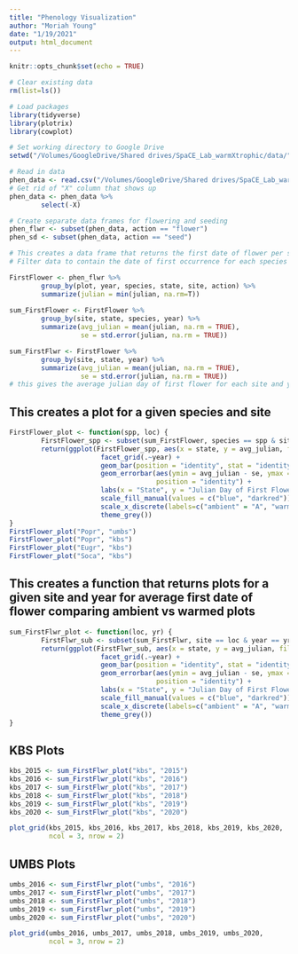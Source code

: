```yaml
---
title: "Phenology Visualization"
author: "Moriah Young"
date: "1/19/2021"
output: html_document
---
```


```r
knitr::opts_chunk$set(echo = TRUE)
```

```r
# Clear existing data
rm(list=ls())

# Load packages
library(tidyverse)
library(plotrix)
library(cowplot)

# Set working directory to Google Drive
setwd("/Volumes/GoogleDrive/Shared drives/SpaCE_Lab_warmXtrophic/data/")

# Read in data 
phen_data <- read.csv("/Volumes/GoogleDrive/Shared drives/SpaCE_Lab_warmXtrophic/data/L1/phenology/final_flw_sd_L1.csv", stringsAsFactors=FALSE)
# Get rid of "X" column that shows up
phen_data <- phen_data %>% 
        select(-X) 

# Create separate data frames for flowering and seeding
phen_flwr <- subset(phen_data, action == "flower")
phen_sd <- subset(phen_data, action == "seed")

# This creates a data frame that returns the first date of flower per species per plot
# Filter data to contain the date of first occurrence for each species

FirstFlower <- phen_flwr %>%
        group_by(plot, year, species, state, site, action) %>%
        summarize(julian = min(julian, na.rm=T))
        
sum_FirstFlower <- FirstFlower %>%
        group_by(site, state, species, year) %>%
        summarize(avg_julian = mean(julian, na.rm = TRUE),
                  se = std.error(julian, na.rm = TRUE))

sum_FirstFlwr <- FirstFlower %>%
        group_by(site, state, year) %>%
        summarize(avg_julian = mean(julian, na.rm = TRUE),
                  se = std.error(julian, na.rm = TRUE)) 
# this gives the average julian day of first flower for each site and year for warmed and ambient
```

## This creates a plot for a given species and site
```r
FirstFlower_plot <- function(spp, loc) { 
        FirstFlower_spp <- subset(sum_FirstFlower, species == spp & site == loc)
        return(ggplot(FirstFlower_spp, aes(x = state, y = avg_julian, fill = state)) +
                       facet_grid(.~year) +
                       geom_bar(position = "identity", stat = "identity") +
                       geom_errorbar(aes(ymin = avg_julian - se, ymax = avg_julian + se), width = 0.2,
                                     position = "identity") +
                       labs(x = "State", y = "Julian Day of First Flower", title = spp, subtitle = loc) +
                       scale_fill_manual(values = c("blue", "darkred")) +
                       scale_x_discrete(labels=c("ambient" = "A", "warmed" = "W")) +
                       theme_grey())
}
FirstFlower_plot("Popr", "umbs")
FirstFlower_plot("Popr", "kbs")
FirstFlower_plot("Eugr", "kbs")
FirstFlower_plot("Soca", "kbs")
```

## This creates a function that returns plots for a given site and year for average first date of flower comparing ambient vs warmed plots
```r
sum_FirstFlwr_plot <- function(loc, yr) { 
        FirstFlwr_sub <- subset(sum_FirstFlwr, site == loc & year == yr)
        return(ggplot(FirstFlwr_sub, aes(x = state, y = avg_julian, fill = state)) +
                       facet_grid(.~year) +
                       geom_bar(position = "identity", stat = "identity") +
                       geom_errorbar(aes(ymin = avg_julian - se, ymax = avg_julian + se), width = 0.2,
                                     position = "identity") +
                       labs(x = "State", y = "Julian Day of First Flower", title = yr, subtitle = loc) +
                       scale_fill_manual(values = c("blue", "darkred")) +
                       scale_x_discrete(labels=c("ambient" = "A", "warmed" = "W")) +
                       theme_grey())
}
```

## KBS Plots
```r
kbs_2015 <- sum_FirstFlwr_plot("kbs", "2015")
kbs_2016 <- sum_FirstFlwr_plot("kbs", "2016")
kbs_2017 <- sum_FirstFlwr_plot("kbs", "2017")
kbs_2018 <- sum_FirstFlwr_plot("kbs", "2018")
kbs_2019 <- sum_FirstFlwr_plot("kbs", "2019")
kbs_2020 <- sum_FirstFlwr_plot("kbs", "2020")

plot_grid(kbs_2015, kbs_2016, kbs_2017, kbs_2018, kbs_2019, kbs_2020,
          ncol = 3, nrow = 2)
```

## UMBS Plots
```r
umbs_2016 <- sum_FirstFlwr_plot("umbs", "2016")
umbs_2017 <- sum_FirstFlwr_plot("umbs", "2017")
umbs_2018 <- sum_FirstFlwr_plot("umbs", "2018")
umbs_2019 <- sum_FirstFlwr_plot("umbs", "2019")
umbs_2020 <- sum_FirstFlwr_plot("umbs", "2020")

plot_grid(umbs_2016, umbs_2017, umbs_2018, umbs_2019, umbs_2020,
          ncol = 3, nrow = 2)
```

